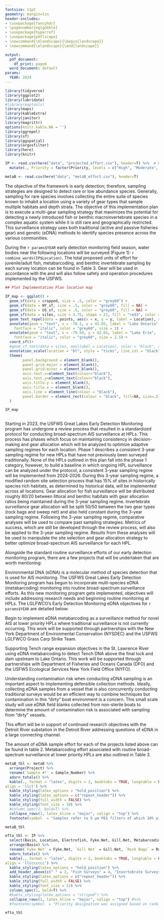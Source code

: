 ```yaml
---
fontsize: 11pt
geometry: margin=1in
header-includes:
- \usepackage{fancyhdr}
- \pagenumbering{gobble}
- \usepackage{hyperref}
- \usepackage{pdflscape}
- \newcommand{\blandscape}{\begin{landscape}}
- \newcommand{\elandscape}{\end{landscape}}

output:
  pdf_document:
    df_print: paged
  word_document: default
params:
  YEAR: 2024
---
```


```r
library(tidyverse)
library(ggplot2)
library(lubridate)
#library(maptools)
library(maps)
library(kableExtra)
library(janitor)
library(magrittr)
options(knitr.kable.NA = '')
library(ggrepel)
library(sf)
library(ggspatial)
library(argosfilter)
library(here)
library(knitr)
```

```r
IP <- read.csv(here("data", "projected_effort.csv"), header=T) %>%  # Reads in the .CSV file from the folder path, change csv to update report
  mutate(., Priority = factor(Priority, levels = c("High", "Moderate", "Low")))

metaB <- read.csv(here("data", "metaB_effort.csv"), header=T)
```

\begin{titlepage}

\colorbox{black}{\rlap{\huge\bfseries\textcolor{white}{U.S. Fish \& Wildlife Service}}\hspace{\linewidth}\hspace{-2\fboxsep}}\vspace{.25cm}
\begin{flushleft}
\large\textbf{Lower Great Lakes Fish and Wildlife Conservation Office}
\newline
\large\textbf{Aquatic Invasive Species Program}\vspace{.25cm}
\newline
\large\textit{Early Detection Monitoring Implementation Plan, Lake Erie and Lake Ontario `r params$YEAR`}\vspace{.25cm}

\large\textbf{Program Overview}

Aquatic invasive species pose a serious threat to the Great Lakes. That threat has prompted natural resource agencies to examine pathways of introduction and risks posed by priority species. Prevention, early detection, and rapid response provide the most effective and potentially successful means to minimize harm to the environment and costs associated with stopping the spread of nonnative species. The U.S. Fish and Wildlife Service (USFWS) developed the \textit{Strategic Framework for the Early Detection of Non-native Fishes and Select Benthic Macroinvertebrates in the Great Lakes} identifying early detection as a priority action. The framework defines how the USFWS will carry out early detection efforts in high priority locations (HPL). HPLs are selected based on their increased likelihood for invasion. Sampling focuses on harbors, rivers, and embayments of the Great Lakes as determined by a \href{https://cfpub.epa.gov/si/si_public_record_Report.cfm?dirEntryId=350136&Lab=CCTE}{risk-based prioritization framework for AIS in the Great Lakes}. Results from the risk-based prioritization framework produce a ranking for each taxa that represents invasion risk at a location and is used to select and prioritize survey locations (Table 1). 

```r

hpl_tbl <- IP %>% 
  select(Basin, Location, Fish = Fish.Rank, Invertebrate = Invert.Rank, `Priority*` = Priority) %>% 
  arrange(Basin, `Priority*`) %>% 
  kable(., format = "latex", digits = 2, booktabs = TRUE, longtable = FALSE, caption = "Priority levels of the top ranked locations across the lower Great Lakes.",
align = 'llccc') %>%
  kable_styling(latex_options = "hold_position") %>%
  add_header_above(c(" " = 2, "Ranking out of 386 Locations" = 2, " " = 1)) %>%
  kable_styling(latex_options = c("repeat_header")) %>% 
  kable_styling(full_width = FALSE) %>%
  kable_styling(font_size = 12) %>%
  column_spec(1, bold=T) %>% 
  #kable_styling(latex_options = "striped") %>%
  collapse_rows(1, latex_hline = "major", valign = "top") %>% 
  footnote(symbol  = "Priority designation was assigned based on rankings from the risk-based prioritization framework (fish and invertebrate), supporting ongoing invasion fronts, and other AIS program objectives.", threeparttable = T) 

hpl_tbl
```

This report outlines implementation of the field elements of the Framework in Lake Erie and Lake Ontario during `r params$YEAR`. The proposed work will be carried out by the USFWS's Lower Great Lakes Fish and Wildlife Conservation Office (LGLFWCO).

```r

## Read in shapefiles

 Lake_sf <- st_read(here("shapefiles/GL_Outline", "glgis_gl_shore_noaa_70k.shp"))
 cropped <- st_crop(Lake_sf, xmin = -73, xmax = -81,
                                    ymin = 41.5, ymax = 45.4)
 NY_sf <- st_read(here("shapefiles/NYS_Civil_Boundaries.shp/NYS_Civil_Boundaries_SHP",  "State_Shoreline.shp"))
 
 US_sf <- st_read(here("shapefiles/States_shapefile", "States_shapefile.shp")) %>% 
   filter(State_Code %in% c('PA'))
 #US_cropped <- st_crop(US_sf, xmin = -73, xmax = -81, ymin = 41.5, ymax = 45.4)
 
 ## Create Sampling Locations

points <- IP %>%
  select(Location, x, y) %>%
  group_by(Location) %>%
  summarise(x,y)

sites <- st_as_sf(points, coords = c("x", "y"), crs = 4326, agr = "constant")
  
```

\end{flushleft}
\fancypagestyle{ContactFooter}{%
  \fancyhf{}
  \renewcommand\headrulewidth{0pt}
  \fancyfoot[L]{Questions related to the implementation plan can be directed to Zy Biesinger, Aquatic Invasive Species Program Lead, Lower Great Lakes Fish and Wildlife Conservation Office, Phone: 585-948-7046, Email: zy\_biesinger$@$fws.gov}
}
\thispagestyle{ContactFooter}
\end{titlepage}

\large\textbf{General Objectives}

The objective of the framework is early detection; therefore, sampling strategies are designed to detect rare or low abundance species. Generally, sampling for rare species involves collecting the entire suite of species known to inhabit a location using a variety of gear types that sample multiple habitats and depth strata. The objective of this implementation plan is to execute a multi-gear sampling strategy that maximizes the potential for detecting a newly introduced fish or benthic macroinvertebrate species in a complex aquatic system while it is still rare and geographically restricted. This surveillance strategy uses both traditional (active and passive fisheries gear) and genetic (eDNA) methods to identify species presence across the various communities.

During the `r params$YEAR` early detection monitoring field season, water bodies near the following locations will be surveyed (Figure 1): `r combine_words(IP$Location)`. The total proposed units of effort for juvenile/adult fish, metabarcoding, and benthic invertebrate sampling by each survey location can be found in Table 3. Gear will be used in accordance with the \textit{Recommended Sampling Gear Types and Standard Operating Procedures for the Early Detection of Non-native Fishes and Select Benthic Macroinvertebrates in the Great Lakes} and will also follow safety and operation procedures implemented by the USFWS.  


```r
 
## Plot Implementation Plan location map
 
IP_map <- ggplot() + 
  geom_sf(data = cropped, size = .5, color = "grey60") +
  geom_sf(data = NY_sf, size = .5, color = "grey60", fill = NA) +
  geom_sf(data = US_sf, size = .5, color = "grey60", fill = NA) +
  geom_sf(data = sites, size = 3.75, shape = 21, fill = "red3", color = "red1", stroke = 1.25, alpha = .5) +
  geom_text_repel(data = points, aes(x = x, y = y, label = Location), size = 3.2, point.padding = .7, max.overlaps = Inf) + 
  annotate(geom = "text", x = -78.1, y = 43.65, label = "Lake Ontario", 
    fontface = "italic", color = "grey60", size = 3) +
  annotate(geom = "text", x = -79.59, y = 42.65, label = "Lake Erie", 
    fontface = "italic", color = "grey60", size = 2.5) +
  coord_sf()+
  #geom_sf_text(data = sites, aes(label = Location), color = "black", size = 2.6, nudge_y = -.15)  +
  annotation_scale(location = "bl", style = "ticks", line_col = "black", text_col = "black") +
  theme(
        panel.background = element_blank(),
        panel.grid.major = element_blank(), 
        panel.grid.minor = element_blank(),
        axis.text.x=element_text(colour="black"),
        axis.text.y=element_text(colour="black"),
        axis.title.y = element_blank(),
        axis.title.x = element_blank(),
        axis.line = element_line(colour = "black"),
        panel.border = element_rect(colour = "black", fill=NA, size=.5)
  )

IP_map
 
```

\clearpage

\large\textbf{Traditional Surviellance Efforts}

Starting in 2023, the USFWS Great Lakes Early Detection Monitoring program has undergone a review process that resulted in a standardized protocol for conducting broad-spectrum AIS surveillance at HPLs. This process has phases which focus on maintaining consistency in decision-making and gear allocation which will be analyzed to optimize adaptive sampling regimes for each location. Phase 1 describes a consistent 3-year sampling regime for new HPLs that have not previously been surveyed traditionally. None of the HPLs outlined in this plan fall into the phase 1 category, however, to build a baseline in which ongoing HPL surveillance can be analyzed under the protocol, a consistent 3-year sampling regime will be implemented from 2024-2026. During this 3-year sampling regime, a modified random site selection process that has 15% of sites in historically species rich habitats, as determined by historical data, will be implemented across all locations. Gear allocation for fish surveillance will be distributed roughly 80/20 between littoral and benthic habitats with gear allocation ratios being maintained during the 3-year sampling regime. Invertebrate surveillance gear allocation will be split 50/50 between the two gear types (rock bags and sweep net) and also held constant during the 3-year sampling regime. Following the 3-year sampling regime, comparative analyses will be used to compare past sampling strategies. Metrics of success, which are still be developed through the review process, will also be applied to the 3-year sampling regime. Results from these analyses will be used to manipulate the site selection and gear allocation strategy to better optimize broad-spectrum AIS surveillance for each HPL.               

Alongside the standard routine surveillance efforts of our early detection monitoring program, there are a few projects that will be undertaken that are worth mentioning:
\begin{enumerate}
\item Surveillance efforts along the St. Lawrence River near Massena, NY will be ongoing as Tench (\textit{Tinca tinca}) continue to undergo a range expansion into the upper St. Lawrence River. This effort is targeted towards littoral habitats that have been suggested to be preferred by Tench and therefore will not be subscribed to the 3-year sampling regime. Massena, NY maintains a High priority status due to the range expansion of Tench and binational partner interest in monitoring that invasion front.  

\item Although there will not be any dedicated crayfish survey effort, further support of the Buffalo Park Schools Red Swamp Crayfish (\textit{Procambarus clarkii}) infestation will result in a few days of effort around the perimeter of the known established population to determine any potential spread.  
\end{enumerate}

\large\textbf{Genetic Surviellance Efforts}

Environmental DNA (eDNA) is a molecular method of species detection that is used for AIS monitoring. The USFWS Great Lakes Early Detection Monitoring program has begun to incorporate multi-species eDNA (metabarcoding) monitoring into routine broad-spectrum surveillance efforts. As this new monitoring program gets implemented, objectives will include addressing research needs and beginning routine monitoring at HPLs. The LGLFWCO's Early Detection Monitoring eDNA objectives for `r params$YEAR` are detailed below:

\normalsize\textbf{Early Detection Monitoring}
\newline
Begin to implement eDNA metabarcoding as a surveillance method for novel AIS at lower priority HPLs where traditional surveillance is not currently occurring. This work will be supported through partnerships with the New York Department of Environmental Conservation (NYSDEC) and the USFWS LGLFWCO Grass Carp Strike Team.   

\normalsize\textbf{St. Lawrence River Tench}
\newline
Supporting Tench range expansion objectives in the St. Lawrence River using eDNA metabarcoding to detect Tench DNA above the final lock and dam upstream to Lake Ontario. This work will be supported through partnerships with Department of Fisheries and Oceans Canada (DFO) and the USFWS Ecological Services New York Field Office (NYFO).  

\normalsize\textbf{Metabarcoding Methods Research}
\newline
Understanding contamination risk when conducting eDNA sampling is an important aspect to implementing defensible collection methods. Ideally, collecting eDNA samples from a vessel that is also concurrently conducting traditional surveys would be an efficient way to combine techniques but contamination in this "dirty" boat environment is a concern. This small scale study will use eDNA field blanks collected from non-sterile boats to determine the amount of contamination risk is associated with sampling from "dirty" vessels.  

\normalsize\textbf{Detroit River Metabarcoding Research}
\newline
This effort will be in support of continued research objectives with the Detroit River substation in the Detroit River addressing questions of eDNA in a large connecting channel.

The amount of eDNA sample effort for each of the projects listed above can be found in table 2. Metabarcoding effort associated with routine broad-spectrum surveillance at lower priority HPLs are also outlined in Table 3.

```r

metaB_tbl <- metaB %>% 
  arrange(Project) %>% 
  rename(`Sample #*` = Sample_Number) %>% 
  adorn_totals() %>% 
  kable(., format = "latex", digits = 2, booktabs = TRUE, longtable = FALSE, caption = "Number of eDNA samples that will be allocated to each project.",
align = 'llcl') %>%
  kable_styling(latex_options = "hold_position") %>%
  kable_styling(latex_options = c("repeat_header")) %>% 
  kable_styling(full_width = FALSE) %>%
  kable_styling(font_size = 10) %>%
  #column_spec(1, bold=T) %>% 
  collapse_rows(1, latex_hline = "major", valign = "top") %>% 
  footnote(symbol  = "Samples refer to 5 µm PES filters of which 10% will be designated as field blank controls.", threeparttable = T) 

metaB_tbl
```

\clearpage
\blandscape
\large\textbf{Proposed Priority Location Surviellance Efforts}
\newline
```r

efta_tbl <- IP %>% 
  select(Basin, Location, Electrofish, Fyke.Net, Gill.Net, Metabarcoding, Rock.Bags, Sweep.Net) %>% 
  arrange(Basin) %>% 
  rename(`Fyke Net` = Fyke.Net, `Gill Net` = Gill.Net, `Rock Bags` = Rock.Bags, `Sweep Net` = Sweep.Net) %>% 
  adorn_totals() %>% 
  kable(., format = "latex", digits = 2, booktabs = TRUE, longtable = FALSE, caption = "Amount of effort proposed for each high priority location for Juvenile/Adult fish, Metabarcoding, and Benthic Invertebrates.",
align = 'llccccccc') %>%
  kable_styling(latex_options = "hold_position") %>%
  add_header_above(c(" " = 2, "Fish Surveys" = 4, "Invertebrate Surveys" = 2)) %>%
  kable_styling(latex_options = c("repeat_header")) %>% 
  kable_styling(full_width = FALSE) %>%
  kable_styling(font_size = 12) %>%
  column_spec(1, bold=T) %>% 
  #kable_styling(latex_options = "striped") %>%
  collapse_rows(1, latex_hline = "major", valign = "top") #%>% 
  #footnote(symbol  = "Priority designation was assigned based on rankings (fish and invertebrate), supporting ongoing invasion fronts, and other AIS program objectives.", threeparttable = T) 

efta_tbl

```
\elandscape